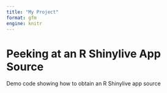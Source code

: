 ```yaml
---
title: "My Project"
format: gfm
engine: knitr
---
```


# Peeking at an R Shinylive App Source

Demo code showing how to obtain an R Shinylive app source
